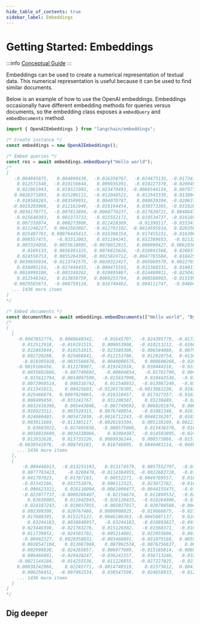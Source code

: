```yaml
---
hide_table_of_contents: true
sidebar_label: Embeddings
---
```



# Getting Started: Embeddings

:::info
[Conceptual Guide](https://docs.langchain.com/docs/components/models/text-embedding-model)
:::

Embeddings can be used to create a numerical representation of textual data. This numerical representation is useful because it can be used to find similar documents.

Below is an example of how to use the OpenAI embeddings. Embeddings occasionally have different embedding methods for queries versus documents, so the embedding class exposes a `embedQuery` and `embedDocuments` method.

```typescript
import { OpenAIEmbeddings } from "langchain/embeddings";

/* Create instance */
const embeddings = new OpenAIEmbeddings();

/* Embed queries */
const res = await embeddings.embedQuery("Hello world");
/*
[
   -0.004845875,   0.004899438,  -0.016358767,  -0.024475135, -0.017341806,
    0.012571548,  -0.019156644,   0.009036391,  -0.010227379, -0.026945334,
    0.022861943,   0.010321903,  -0.023479493, -0.0066544134,  0.007977734,
   0.0026371893,   0.025206111,  -0.012048521,   0.012943339,  0.013094575,
   -0.010580265,  -0.003509951,   0.004070787,   0.008639394, -0.020631202,
  -0.0019203906,   0.012161949,  -0.019194454,   0.030373365, -0.031028723,
   0.0036170771,  -0.007813894, -0.0060778237,  -0.017820721, 0.0048647798,
   -0.015640393,   0.001373733,  -0.015552171,   0.019534737, -0.016169721,
    0.007316074,   0.008273906,   0.011418369,   -0.01390117, -0.033347685,
    0.011248227,  0.0042503807,  -0.012792102, -0.0014595914,  0.028356876,
    0.025407761, 0.00076445413,  -0.016308354,   0.017455231, -0.016396577,
    0.008557475,   -0.03312083,   0.031104341,   0.032389853,  -0.02132437,
    0.003324056,  0.0055610985, -0.0078012915,   0.006090427, 0.0062038545,
      0.0169133,  0.0036391325,  0.0076815626,  -0.018841568,  0.026037913,
    0.024550753,  0.0055264398, -0.0015824712, -0.0047765584,  0.018425668,
   0.0030656934, -0.0113742575, -0.0020322427,   0.005069579, 0.0022701253,
    0.036095154,  -0.027449455,  -0.008475555,   0.015388331,  0.018917186,
   0.0018999106,  -0.003349262,   0.020895867,  -0.014480911, -0.025042271,
    0.012546342,   0.013850759,  0.0069253794,   0.008588983, -0.015199285,
  -0.0029585673,  -0.008759124,   0.016749462,   0.004111747,  -0.04804285,
  ... 1436 more items
]
*/

/* Embed documents */
const documentRes = await embeddings.embedDocuments(["Hello world", "Bye bye"]);
/*
[
  [
    -0.0047852774,  0.0048640342,   -0.01645707,  -0.024395779, -0.017263541,
      0.012512918,  -0.019191515,   0.009053908,  -0.010213212, -0.026890801,
      0.022883644,   0.010251015,  -0.023589306,  -0.006584088,  0.007989113,
      0.002720268,   0.025088841,  -0.012153786,   0.012928754,  0.013054766,
      -0.010395928, -0.0035566676,  0.0040008575,   0.008600268, -0.020678446,
    -0.0019106456,   0.012178987,  -0.019241918,   0.030444318,  -0.03102397,
      0.0035692686,  -0.007749692,   -0.00604854,   -0.01781799,  0.004860884,
      -0.015612794,  0.0014097509,  -0.015637996,   0.019443536,  -0.01612944,
      0.0072960514,   0.008316742,   0.011548932,  -0.013987249,  -0.03336778,
      0.011341013,    0.00425603, -0.0126578305, -0.0013861238,  0.028302127,
      0.025466874,  0.0007029065,  -0.016318457,   0.017427357, -0.016394064,
      0.008499459,  -0.033241767,   0.031200387,    0.03238489,   -0.0212833,
      0.0032416396,   0.005443686,  -0.007749692,  0.0060201874,  0.006281661,
      0.016923312,   0.003528315,  0.0076740854,   -0.01881348,  0.026109532,
      0.024660403,   0.005472039, -0.0016712243, -0.0048136297,  0.018397642,
      0.003011669,  -0.011385117, -0.0020193304,   0.005138109, 0.0022335495,
        0.03603922,  -0.027495656,  -0.008575066,   0.015436378,  0.018851284,
      0.0018019609, -0.0034338066,    0.02094307,  -0.014503895, -0.024950229,
      0.012632628,   0.013735226,  0.0069936244,   0.008575066, -0.015196957,
    -0.0030541976,  -0.008745181,   0.016746895,  0.0040481114, -0.048010286,
    ... 1436 more items
  ],
  [
      -0.009446913,  -0.013253193,   0.013174579,  0.0057552797,  -0.038993083,
      0.0077763423,    -0.0260478, -0.0114384955, -0.0022683728,  -0.016509168,
      0.041797023,    0.01787183,    0.00552271, -0.0049789557,   0.018146982,
      -0.01542166,   0.033752076,   0.006112323,   0.023872782,  -0.016535373,
      -0.006623321,   0.016116094, -0.0061090477, -0.0044155475,  -0.016627092,
      -0.022077737, -0.0009286407,   -0.02156674,   0.011890532,  -0.026283644,
        0.02630985,   0.011942943,  -0.026126415,  -0.018264906,  -0.014045896,
      -0.024187243,  -0.019037955,  -0.005037917,   0.020780588, -0.0049527506,
      0.002399398,   0.020767486,  0.0080908025,  -0.019666875,  -0.027934562,
      0.017688395,   0.015225122,  0.0046186363, -0.0045007137,   0.024265857,
        0.03244183,  0.0038848957,   -0.03244183,  -0.018893827, -0.0018065092,
      0.023440398,  -0.021763276,   0.015120302,   -0.01568371,  -0.010861984,
      0.011739853,  -0.024501702,  -0.005214801,   0.022955606,   0.001315165,
      -0.00492327,  0.0020358032,  -0.003468891,  -0.031079166,  0.0055259857,
      0.0028547104,   0.012087069,   0.007992534, -0.0076256637,   0.008110457,
      0.002998838,  -0.024265857,   0.006977089,  -0.015185814, -0.0069115767,
      0.006466091,  -0.029428247,  -0.036241557,   0.036713246,   0.032284595,
    -0.0021144184,  -0.014255536,   0.011228855,  -0.027227025,  -0.021619149,
    0.00038242966,    0.02245771, -0.0014748519,    0.01573612,  0.0041010873,
      0.006256451,  -0.007992534,   0.038547598,   0.024658933,  -0.012958387,
    ... 1436 more items
  ]
]
*/
```

## Dig deeper

<DocCardList />
